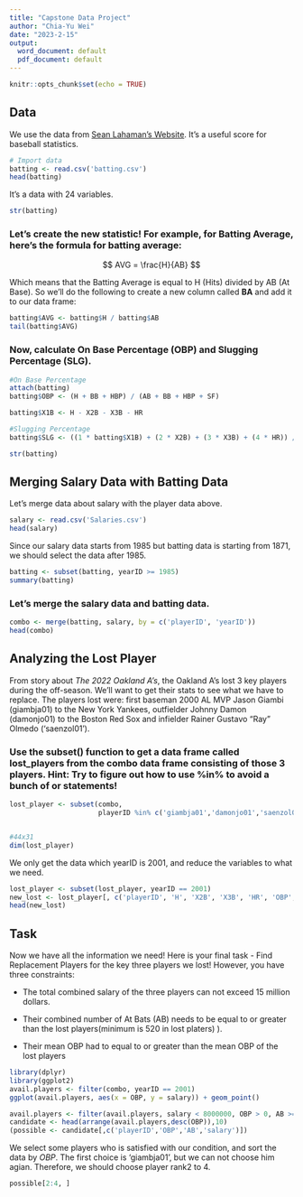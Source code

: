 ---
title: "Capstone Data Project"
author: "Chia-Yu Wei"
date: "2023-2-15"
output:
  word_document: default
  pdf_document: default
---

```{r setup, include=FALSE}
knitr::opts_chunk$set(echo = TRUE)
```

## Data
We use the data from [Sean Lahaman's Website](http://www.seanlahman.com/baseball-archive/statistics/). It's a useful score for baseball statistics.
```{r}
# Import data
batting <- read.csv('batting.csv')
head(batting)
```
It's a data with 24 variables.   
```{r}
str(batting)
```

### Let's create the new statistic! For example, for Batting Average, here's the formula for batting average:
$$
AVG = \frac{H}{AB}
$$
 
Which means that the Batting Average is equal to H (Hits) divided by AB (At Base). So we'll do the following to create a new column called **BA** and add it to our data frame:
```{r}
batting$AVG <- batting$H / batting$AB
tail(batting$AVG)
```

### Now, calculate On Base Percentage (OBP) and Slugging Percentage (SLG).
```{r}
#On Base Percentage
attach(batting)
batting$OBP <- (H + BB + HBP) / (AB + BB + HBP + SF)
```
```{r}
batting$X1B <- H - X2B - X3B - HR

#Slugging Percentage
batting$SLG <- ((1 * batting$X1B) + (2 * X2B) + (3 * X3B) + (4 * HR)) / AB
```
```{r}
str(batting)
```

\newpage
## Merging Salary Data with Batting Data
Let's merge data about salary with the player data above.
```{r}
salary <- read.csv('Salaries.csv')
head(salary)
```
Since our salary data starts from 1985 but batting data is starting from 1871, we should select the data after 1985.
```{r}
batting <- subset(batting, yearID >= 1985)
summary(batting)
```

### Let's merge the salary data and batting data.
```{r}
combo <- merge(batting, salary, by = c('playerID', 'yearID'))
head(combo)
```

\newpage
## Analyzing the Lost Player
From story about *The 2022 Oakland A's*, the Oakland A's lost 3 key players during the off-season. We'll want to get their stats to see what we have to replace. The players lost were: first baseman 2000 AL MVP Jason Giambi (giambja01) to the New York Yankees, outfielder Johnny Damon (damonjo01) to the Boston Red Sox and infielder Rainer Gustavo "Ray" Olmedo ('saenzol01').

### Use the subset() function to get a data frame called lost_players from the combo data frame consisting of those 3 players. Hint: Try to figure out how to use %in% to avoid a bunch of or statements!
```{r}
lost_player <- subset(combo,
                      playerID %in% c('giambja01','damonjo01','saenzol01'))


#44x31
dim(lost_player)
```

We only get the data which yearID is 2001, and reduce the variables to what we need.
```{r}
lost_player <- subset(lost_player, yearID == 2001)
new_lost <- lost_player[, c('playerID', 'H', 'X2B', 'X3B', 'HR', 'OBP', 'SLG', 'AB')]
head(new_lost)
```

\newpage
## Task
Now we have all the information we need! Here is your final task - Find Replacement Players for the key three players we lost! However, you have three constraints:

- The total combined salary of the three players can not exceed 15 million dollars.

- Their combined number of At Bats (AB) needs to be equal to or greater than the lost players(minimum is 520 in lost platers)
).
- Their mean OBP had to equal to or greater than the mean OBP of the lost players
```{r}
library(dplyr)
library(ggplot2)
avail.players <- filter(combo, yearID == 2001)
ggplot(avail.players, aes(x = OBP, y = salary)) + geom_point()
```
```{r}
avail.players <- filter(avail.players, salary < 8000000, OBP > 0, AB >= 520)
candidate <- head(arrange(avail.players,desc(OBP)),10)
(possible <- candidate[,c('playerID','OBP','AB','salary')])
```
We select some players who is satisfied with our condition, and sort the data by *OBP*. The first choice is 'giambja01', but we can not choose him agian. Therefore, we should choose player rank2 to 4.
```{r}
possible[2:4, ]
```